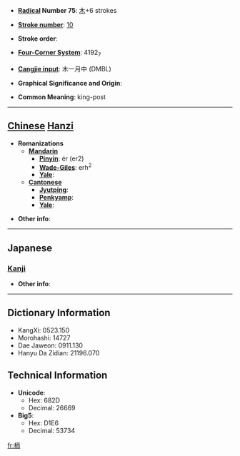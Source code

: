 * '''[[Wiktionary:Chinese radical index| Radical]] Number 75''': [[Wiktionary:Chinese radical index 木|木]]+6 strokes

* '''[[Wiktionary:Chinese total strokes index|Stroke number]]''': [[Wiktionary:Chinese total strokes index 10|10]]

* '''Stroke order''': 

* '''[[Wiktionary:Chinese four corner index|Four-Corner System]]''': 4192<sub>7</sub>

* '''[[Wiktionary:Chinese Cangjie index|Cangjie input]]''': 木一月中 (DMBL)

* '''Graphical Significance and Origin''': 

* '''Common Meaning''': king-post

----

== [[Chinese]] [[Hanzi]] ==

* '''Romanizations'''
** '''[[Mandarin]]'''
*** '''[[Pinyin]]''': ér (er2)
*** '''[[Wade-Giles]]''': erh<sup>2</sup>
*** '''[[Yale]]''': 
** '''[[Cantonese]]'''
*** '''[[Jyutping]]''':
*** '''[[Penkyamp]]''': 
*** '''[[Yale]]''': 

* '''Other info''': 

----

==Japanese==
===[[Kanji]]===
{{kanji|on readings=[[じ]] (ji), [[に]] (ni)
|kun readings=[[ますがた]] (masugata)
}}

* '''Other info''':  

----

== Dictionary Information ==

* KangXi: 0523.150
* Morohashi: 14727
* Dae Jaweon: 0911.130
* Hanyu Da Zidian: 21196.070

== Technical Information ==

* '''Unicode''':
** Hex: 682D
** Decimal: 26669
* '''Big5''':
** Hex: D1E6
** Decimal: 53734

[[fr:栭]]